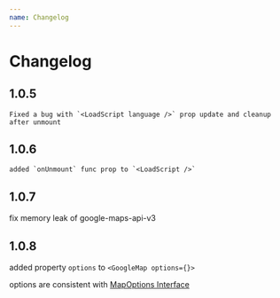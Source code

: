 ```yaml
---
name: Changelog
---
```


# Changelog

## 1.0.5

```
Fixed a bug with `<LoadScript language />` prop update and cleanup after unmount
```

## 1.0.6

```
added `onUnmount` func prop to `<LoadScript />`
```

## 1.0.7

fix memory leak of google-maps-api-v3

## 1.0.8

added property `options` to `<GoogleMap options={}>`

options are consistent with [MapOptions Interface](https://developers.google.com/maps/documentation/javascript/reference/map#MapOptions)
